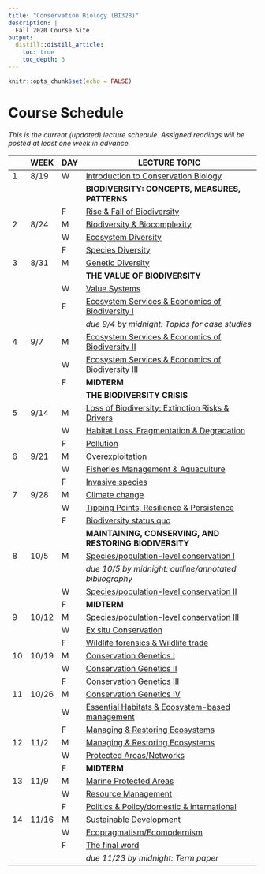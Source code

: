 ```yaml
---
title: "Conservation Biology (BI328)"
description: |
  Fall 2020 Course Site
output:
  distill::distill_article:
    toc: true
    toc_depth: 3
---
```


```r

knitr::opts_chunk$set(echo = FALSE)

```

# Course Schedule

*This is the current (updated) lecture schedule. Assigned readings will be posted at least one week in advance.*

::: l-body

| | WEEK  |DAY| LECTURE TOPIC                                                                           |
|-|-------|---|-----------------------------------------------------------------------------------------|
|1|	8/19  |	W	| [Introduction to Conservation Biology](https://bi328.netlify.app/lect_1)                |
|	|	      |   | **BIODIVERSITY: CONCEPTS, MEASURES, PATTERNS**                                          |
| |       | F	| [Rise & Fall of Biodiversity](https://bi328.netlify.app/lect_2)                         |
|2|	8/24	| M |	[Biodiversity & Biocomplexity](https://bi328.netlify.app/lect_3)                        |
| |       |	W |	[Ecosystem Diversity](https://bi328.netlify.app/lect_4)                                 |
| |       | F	| [Species Diversity](https://bi328.netlify.app/lect_5)                                   |
|3| 8/31	| M	| [Genetic Diversity](https://bi328.netlify.app/lect_6)                                   |
|	|	      |   | **THE VALUE OF BIODIVERSITY**	                                                          |
| |       | W	| [Value Systems](https://bi328.netlify.app/lect_7)                                       |
| |       | F	| [Ecosystem Services & Economics of Biodiversity I](https://bi328.netlify.app/lect_8)    |
| |       |   | *due 9/4 by midnight: Topics for case studies*                                          |
|4| 9/7	  | M	| [Ecosystem Services & Economics of Biodiversity II](https://bi328.netlify.app/lect_9)   |
| |       | W	| [Ecosystem Services & Economics of Biodiversity III](https://bi328.netlify.app/lect_10) | 
| |       | F	| **MIDTERM**	                                                                            |
|	|	      |   | **THE BIODIVERSITY CRISIS**                                                             |
|5|	9/14	| M |	[Loss of Biodiversity: Extinction Risks & Drivers](https://bi328.netlify.app/lect_11)   |
| |       | W	| [Habitat Loss, Fragmentation & Degradation](https://bi328.netlify.app/lect_12)          |
| |       | F	| [Pollution](https://bi328.netlify.app/lect_13)                                          |
|6|	9/21	| M	| [Overexploitation](https://bi328.netlify.app/lect_14)                                   |
| |       | W	| [Fisheries Management & Aquaculture](https://bi328.netlify.app/lect_15)                 |
| |       | F	| [Invasive species](https://bi328.netlify.app/lect_16)                                   |
|7|	9/28	| M	| [Climate change](https://bi328.netlify.app/lect_17)                                     |
| |       | W	| [Tipping Points, Resilience & Persistence](https://bi328.netlify.app/lect_18)           |
| |       | F	| [Biodiversity status quo](https://bi328.netlify.app/lect_19)                            |
|	|	      |   | **MAINTAINING, CONSERVING, AND RESTORING BIODIVERSITY**	                                |
|8| 10/5  | M	| [Species/population-level conservation I](https://bi328.netlify.app/lect_20)            |
| |       |   | *due 10/5 by midnight: outline/annotated bibliography*                                  |
| |       | W |	[Species/population-level conservation II](https://bi328.netlify.app/lect_21)           |
| |       | F	| **MIDTERM**                                                                             |
|9|	10/12 |	M	| [Species/population-level conservation III](https://bi328.netlify.app/lect_22)          |
| |       | W	| [Ex situ Conservation](https://bi328.netlify.app/lect_23)                               |
| |       | F	| [Wildlife forensics & Wildlife trade](https://bi328.netlify.app/lect_24)                |
|10| 10/19| M |	[Conservation Genetics I](https://bi328.netlify.app/lect_25)                            |
| |       | W |	[Conservation Genetics II](https://bi328.netlify.app/lect_26)                           |
| |       | F |	[Conservation Genetics III](https://bi328.netlify.app/lect_27)                          |
|11| 10/26| M |	[Conservation Genetics IV](https://bi328.netlify.app/lect_28)                           |
| |       | W |	[Essential Habitats & Ecosystem-based management](https://bi328.netlify.app/lect_29)    |
| |       | F |	[Managing & Restoring Ecosystems](https://bi328.netlify.app/lect_30)                    |
|12| 11/2 | M	| [Managing & Restoring Ecosystems](https://bi328.netlify.app/lect_31)                    |
| |       | W	| [Protected Areas/Networks](https://bi328.netlify.app/lect_32)                           |
| |       | F	| **MIDTERM**	                                                                            |
|13| 11/9 |	M	| [Marine Protected Areas](https://bi328.netlify.app/lect_33)                             |
| |       | W	| [Resource Management](https://bi328.netlify.app/lect_34)                                |
| |       | F	| [Politics & Policy/domestic & international](https://bi328.netlify.app/lect_35)         |
|14| 11/16| M	| [Sustainable Development](https://bi328.netlify.app/lect_36)                            |
| |       | W |	[Ecopragmatism/Ecomodernism](https://bi328.netlify.app/lect_37)                         |
| |       | F |	[The final word](https://bi328.netlify.app/lect_38)                                     |
| |       |   | *due 11/23 by midnight: Term paper*                                                     |

:::

